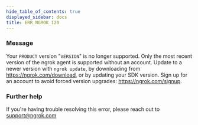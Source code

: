 ```yaml
---
hide_table_of_contents: true
displayed_sidebar: docs
title: ERR_NGROK_120
---
```


### Message

Your `PRODUCT` version "`VERSION`" is no longer supported. Only the most recent version of the ngrok agent is supported without an account.
Update to a newer version with `ngrok update`, by downloading from https://ngrok.com/download, or by updating your SDK version.
Sign up for an account to avoid forced version upgrades: https://ngrok.com/signup.

<ErrorDetails />

### Further help

If you're having trouble resolving this error, please reach out to [support@ngrok.com](mailto:support@ngrok.com?subject=Help%20with%20ERR_NGROK_120)
